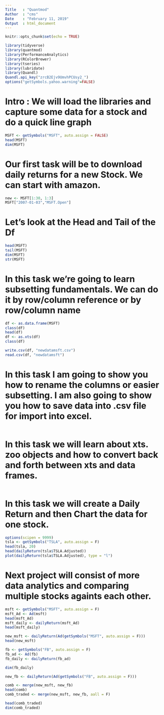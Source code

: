 ---
Title   : "Quantmod"
Author  : "cms"
Date    : "February 11, 2019"
Output  : html_document
---

```{r setup, include=FALSE}
knitr::opts_chunk$set(echo = TRUE)
```

```{r}
library(tidyverse)
library(quantmod)
library(PerformanceAnalytics)
library(RColorBrewer)
library(tseries)
library(lubridate)
library(Quandl)
Quandl.api_key("zrcB2Ejv9UmvhPCUsy2_")
options("getSymbols.yahoo.warning"=FALSE)
```

# Intro : We will load the libraries and capture some data for a stock and do a quick line graph

```{r}
MSFT <- getSymbols("MSFT", auto.assign = FALSE)
head(MSFT)
dim(MSFT)
```

# Our first task will be to download daily returns for a new Stock. We can start with amazon.

```{r}
new <- MSFT[1:30, 1:3]
MSFT["2007-01-03","MSFT.Open"]
```

# Let's look at the Head and Tail of the Df

```{r}
head(MSFT)
tail(MSFT)
dim(MSFT)
str(MSFT)
```

# In this task we're going to learn subsetting fundamentals. We can do it by row/column reference or by row/column name

```{r}
df <- as.data.frame(MSFT)
class(df)
head(df)
df <- as.xts(df)
class(df)

write.csv(df, "newdatamsft.csv")
read.csv(df, "newdatamsft")
```

# In this task  I am going to show you how to rename the columns or easier subsetting. I am also going to show you how to save data into .csv file for import into excel.

```{r}

```

# In this task we will learn about xts. zoo objects and how to convert back and forth between xts and data frames.

```{r}

```

# In this task we will create a Daily Return and then Chart the data for one stock.

```{r}
options(scipen = 9999)
tsla <- getSymbols("TSLA", auto.assign = F)
head(tsla, 20)
head(dailyReturn(tsla$TSLA.Adjusted))
plot(dailyReturn(tsla$TSLA.Adjusted), type = "l")
```

# Next project will consist of more data analytics and comparing multiple stocks againts each other.

```{r}
msft <- getSymbols("MSFT", auto.assign = F)
msft_Ad <- Ad(msft)
head(msft_Ad)
msft_daily <- dailyReturn(msft_Ad)
head(msft_daily)

new_msft <- dailyReturn(Ad(getSymbols("MSFT", auto.assign = F)))
head(new_msft)
```

```{r}
fb <- getSymbols("FB", auto.assign = F)
fb_ad <- Ad(fb)
fb_daily <- dailyReturn(fb_ad)

dim(fb_daily)

new_fb <- dailyReturn(Ad(getSymbols("FB", auto.assign = F)))

comb <- merge(new_msft, new_fb)
head(comb)
comb_traded <- merge(new_msft, new_fb, aall = F)

head(comb_traded)
dim(comb_traded)
```

